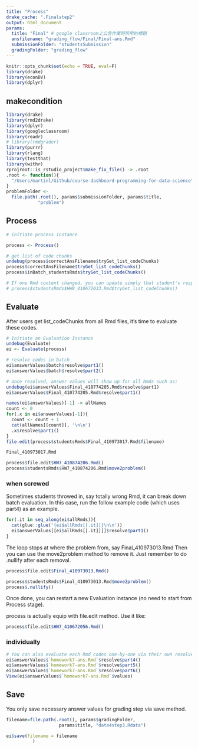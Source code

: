 ```yaml
---
title: "Process"
drake_cache: ".Finalstep2"
output: html_document
params:
  title: "Final" # google classroom上公告作業時所用的標題
  ansfilename: "grading_flow/Final/Final-ans.Rmd"
  submissionFolder: "studentsSubmission"
  gradingFolder: "grading_flow"
---
```


```r
knitr::opts_chunk$set(echo = TRUE, eval=F)
library(drake)
library(econDV)
library(dplyr)

```

## makecondition

```r
library(drake)
library(rmd2drake)
library(dplyr)
library(googleclassroom)
library(readr)
# library(rmdgrader)
library(purrr)
library(rlang)
library(testthat)
library(withr)
rprojroot::is_rstudio_project$make_fix_file() -> .root
.root <- function(){
  "/Users/martinl/Github/course-dashboard-programming-for-data-science"
}
problemFolder <-
  file.path(.root(), params$submissionFolder, params$title,
            "problem")
```


## Process

```r
# initiate process instance

process <- Process()

# get list of code chunks
undebug(process$correctAnsFilename$tryGet_list_codeChunks)
process$correctAnsFilename$tryGet_list_codeChunks()
process$inBatch_studentsRmds$tryGet_list_codeChunks()

# If one Rmd content changed, you can update simply that student's respective elements in process instance like:
# process$studentsRmds$HW8_410672033.Rmd$tryGet_list_codeChunks()
```


## Evaluate

After users get list_codeChunks from all Rmd files, it's time to evaluate these codes. 

```r
# Initiate an Evaluation Instance
undebug(Evaluate)
ei <- Evaluate(process)

# resolve codes in batch
ei$answerValues$batch$resolve$part1()
ei$answerValues$batch$resolve$part2()

# once resolved, answer values will show up for all Rmds such as:
undebug(ei$answerValues$Final_410774205.Rmd$resolve$part1)
ei$answerValues$Final_410774205.Rmd$resolve$part1()
```

```r
names(ei$answerValues)[-1] -> allNames
count <- 0
for(.x in ei$answerValues[-1]){
  count <- count + 1
  cat(allNames[[count]], '\n\n')
  .x$resolve$part1()
}
file.edit(process$studentsRmds$Final_410973017.Rmd$filename)

Final_410973017.Rmd 

```

```r
process$file.edit$HW7_410874206.Rmd()
process$studentsRmds$HW7_410874206.Rmd$move2problem()
```

### when screwed

Sometimes students throwed in, say totally wrong Rmd, it can break down batch evaluation. In this case, run the follow example code (which uses part4) as an example.

```r
for(.it in seq_along(ei$allRmds)){
  cat(glue::glue('{ei$allRmds[[.it]]}\n\n'))
  ei$answerValues[[ei$allRmds[[.it]]]]$resolve$part1()
}
```

The loop stops at where the problem from, say Final_410973013.Rmd Then you can use the move2problem method to remove it. Just remember to do .nullify after each removal.

```r
process$file.edit$Final_410973013.Rmd()
```

```r
process$studentsRmds$Final_410973013.Rmd$move2problem()
process$.nullify()
```

Once done, you can restart a new Evaluation instance (no need to start from Process stage).

process is actually equip with file.edit method. Use it like:
```r
process$file.edit$HW7_410672056.Rmd()
```


### individually

```r
# You can also evaluate each Rmd codes one-by-one via their own resolve method. Once resolved, you can see the values after resolution
ei$answerValues$`homework7-ans.Rmd`$resolve$part4()
ei$answerValues$`homework7-ans.Rmd`$resolve$part5()
ei$answerValues$`homework7-ans.Rmd`$resolve$part6()
View(ei$answerValues$`homework7-ans.Rmd`$values)
```



## Save
You only save necessary answer values for grading step via save method.

```r
filename=file.path(.root(), params$gradingFolder, 
                    params$title, "data4step3.Rdata")

ei$save(filename = filename
          )
```

